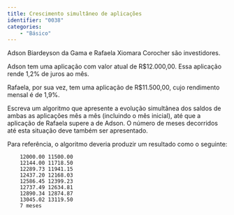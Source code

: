 ```yaml
---
title: Crescimento simultâneo de aplicações
identifier: "0038"
categories:
    - "Básico"
---
```


::: {.exercicio}
Adson Biardeyson da Gama e Rafaela Xiomara Corocher são investidores.

Adson tem uma aplicação com valor atual de R$12.000,00. Essa aplicação rende 1,2% de juros ao mês.

Rafaela, por sua vez, tem uma aplicação de R$11.500,00, cujo rendimento mensal é de 1,9%.

Escreva um algoritmo que apresente a evolução simultânea dos saldos de ambas as aplicações mês a mês (incluindo o mês inicial), até que a aplicação de Rafaela supere a de Adson. O número de meses decorridos até esta situação deve também ser apresentado.

Para referência, o algoritmo deveria produzir um resultado como o seguinte:
```
    12000.00 11500.00
    12144.00 11718.50
    12289.73 11941.15
    12437.20 12168.03
    12586.45 12399.23
    12737.49 12634.81
    12890.34 12874.87
    13045.02 13119.50
    7 meses
```
:::